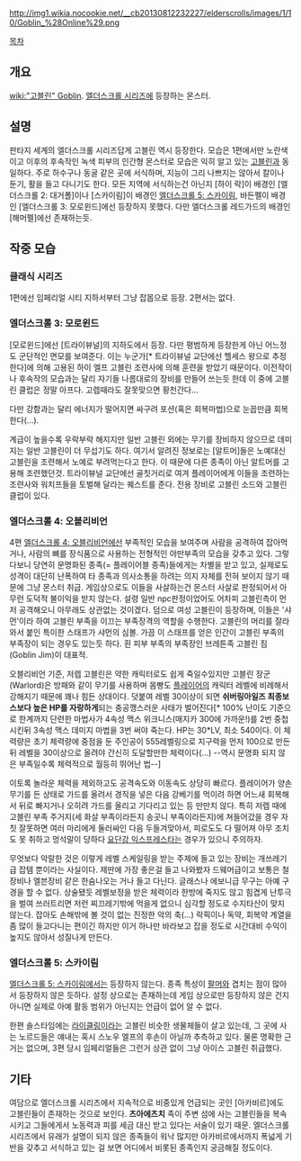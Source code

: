 http://img1.wikia.nocookie.net/__cb20130812232227/elderscrolls/images/1/10/Goblin_%28Online%29.png

[[목차]]

== 개요 ==
[[wiki:"고블린" Goblin]]. [[엘더스크롤 시리즈]]에 등장하는 몬스터.

== 설명 ==
판타지 세계의 엘더스크롤 시리즈답게 고블린 역시 등장한다.  모습은 1편에서만 노란색이고 이후의 후속작인 녹색 피부의 인간형 몬스터로 모습은 익히 알고 있는 [[고블린]]과 동일하다. 주로 하수구나 동굴 같은 곳에 서식하며, 지능이 그리 나쁘지는 않아서 칼이나 둔기, 활을 들고 다니기도 한다. 모든 지역에 서식하는건 아닌지 [하이 락]이 배경인 [엘더스크롤 2: 대거폴]이나 [스카이림]이 배경인 [[엘더스크롤 5: 스카이림]], 바든펠이 배경인 [엘더스크롤 3: 모로윈드]에선 등장하지 못했다. 다만 엘더스크롤 레드가드의 배경인 [해머펠]에선 존재하는듯.

== 작중 모습 ==
=== 클래식 시리즈 ===
1편에선 임페리얼 시티 지하서부터 그냥 잡몹으로 등장. 2편서는 없다.

=== 엘더스크롤 3: 모로윈드 ===
[모로윈드]에선 [트라이뷰널]의 지하도에서 등장. 다만 평범하게 등장한게 아닌 어느정도 군단적인 면모를 보여준다. 이는 누군가[* 트라이뷰널 교단에선 헬세스 왕으로 추정한다]에 의해 고용된 하이 엘프 고블린 조련사에 의해 훈련을 받았기 때문이다. 이전작이나 후속작의 모습과는 달리 자기들 나름대로의 장비를 만들어 쓰는듯 한데 이 중에 고블린 클럽은 정말 아프다. 고렙때라도 잘못맞으면 황천간다...

다만 강함과는 달리 에너지가 떨어지면 싸구려 포션(혹은 회복마법)으로 눈꼽만큼 회복한다(...).

계급이 높을수록 우락부락 해지지만 일반 고블린 외에는 무기를 장비하지 않으므로 데미지는 일반 고블린이 더 무섭기도 하다. 여기서 알려진 정보로는 [알트머]들은 노예대신 고블린을 조련해서 노예로 부려먹는다고 한다. 이 때문에 다른 종족이 아닌 알트머를 고용해 조련했던것. 트라이뷰널 교단에선 골칫거리로 여겨 플레이어에게 이들을 조련하는 조련사와 워치프들을 토벌해 달라는 퀘스트를 준다. 전용 장비로 고블린 소드와 고블린 클럽이 있다. 

=== 엘더스크롤 4: 오블리비언 ===
4편 [[엘더스크롤 4: 오블리비언]]에선 부족적인 모습을 보여주며 사람을 공격하여 잡아먹거나, 사람의 뼈를 장식품으로 사용하는 전형적인 야만부족의 모습을 갖추고 있다. 그렇다보니 당연히 문명화된 종족(= 플레이어블 종족)들에게는 차별을 받고 있고, 실제로도 성격이 대단히 난폭하여 타 종족과 의사소통을 하려는 의지 자체를 전혀 보이지 않기 때문에 그냥 몬스터 취급. 게임상으로도 이들을 사살하는건 몬스터 사살로 판정되어서 아무런 도덕적 불이익을 받지 않는다. 설령 일반 npc판정이었어도 어차피 고블린측이 먼저 공격해오니 아무래도 상관없는 것이겠다. 덤으로 여성 고블린이 등장하며, 이들은 '샤먼'이라 하여 고블린 부족을 이끄는 부족장격의 역할을 수행한다. 고블린의 머리를 잘라와서 붙인 특이한 스태프가 샤먼의 심볼. 가끔 이 스태프를 얻은 인간이 고블린 부족의 부족장이 되는 경우도 있는듯 하다. 흰 피부 부족의 부족장인 브레튼족 고블린 짐(Goblin Jim)이 대표적.

오블리비언 기준, 저렙 고블린은 약한 캐릭터로도 쉽게 죽일수있지만 고블린 장군(Warlord)은 방패와 같이 무기를 사용하며 몸빵도 [[플레이어]]의 캐릭터 레벨에 비례해서 강해지기 때문에 꽤나 힘든 상대이다. 덧붙여 레벨 30이상이 되면 '''쉬버링아일즈 최종보스보다 높은 HP를 자랑하게'''되는 충공깽스러운 사태가 벌어진다[* 100% 난이도 기준으로 한계까지 단련한 마법사가 4속성 맥스 위크니스(매지카 300에 가까운!)를 2번 중첩시킨뒤 3속성 맥스 데미지 마법을 3번 써야 죽는다. HP는 30*LV, 최소 540이다. 이 체력량은 초기 체력량에 중점을 둔 주인공이 555레벨링으로 지구력을 먼저 100으로 만든뒤 레벨을 30이상으로 올려야 간신히 도달할만한 체력이다(...) --역시 문명화 되지 않은 부족일수록 체력적으로 월등히 뛰어난 법--] 

이토록 놀라운 체력을 제외하고도 공격속도와 이동속도 상당히 빠르다. 플레이어가 양손무기를 든 상태로 가드를 올려서 경직을 넣은 다음 강베기를 먹이려 하면 어느새 회복해서 뒤로 빠지거나 오히려 가드를 올리고 기다리고 있는 등 만만치 않다. 특히 저렙 때에 고블린 부족 주거지(세 화살 부족이라든지 송곳니 부족이라든지)에 쳐들어갔을 경우 자칫 잘못하면 여러 마리에게 둘러싸인 다음 두들겨맞아서, 피로도도 다 떨어져 아무 조치도 못 취하고 멍석말이 당하다 [[요단강 익스프레스]]타는 경우가 있으니 주의하자. 

무엇보다 악랄한 것은 이렇게 레벨 스케일링을 받는 주제에 들고 있는 장비는 개쓰레기급 잡템 뿐이라는 사실이다. 제딴에 가장 좋은걸 들고 나와봤자 드웨머급이고 보통은 철장비나 엘븐장비 같은 한숨나오는 거나 들고 다닌다. 글래스나 에보니급 무구는 아예 구경을 할 수 없다. 상술됐듯 레벨보정을 받은 체력이라 한방에 죽지도 않고 힘겹게 난투극을 벌여 쓰러트리면 저런 찌끄레기밖에 먹을게 없으니 심각할 정도로 수지타산이 맞지 않는다. 잡아도 손해밖에 볼 것이 없는 진정한 악의 축(...) 락픽이나 독약, 회복약 계열을 좀 많이 들고다니는 편이긴 하지만 이거 하나만 바라보고 잡을 정도로 시간대비 수익이 높지도 않아서 성질나게 만든다.

=== 엘더스크롤 5: 스카이림 ===
[[엘더스크롤 5: 스카이림]]에서는 등장하지 않는다. 종족 특성이 [[팔머]]와 겹치는 점이 많아서 등장하지 않은 듯하다. 설정 상으로는 존재하는데 게임 상으로만 등장하지 않은 건지 아니면 실제로 아예 활동 범위가 아닌지는 언급이 없어 알 수 없다.

한편 솔스타임에는 [[라이클링]]이라는 고블린 비슷한 생물체들이 살고 있는데, 그 곳에 사는 노르드들은 얘내는 혹시 스노우 엘프의 후손이 아닐까 추측하고 있다. 물론 명확한 근거는 없으며, 3편 당시 임페리얼들은 그런거 상관 없이 그냥 아이스 고블린 취급했다. 

== 기타 ==
여담으로 엘더스크롤 시리즈에서 지속적으로 비중있게 언급되는 곳인 [아카비르]에도 고블린들이 존재하는 것으로 보인다. '''츠아에츠치''' 족이 주변 섬에 사는 고블린들을 복속시키고 그들에게서 노동력과 피를 세금 대신 받고 있다는 서술이 있기 때문. 엘더스크롤 시리즈에서 유래가 설명이 되지 않은 종족들이 워낙 많지만 아카비르에서까지 폭넓게 기반을 갖추고 서식하고 있는 걸 보면 어디에서 비롯된 종족인지 궁금해질 정도이다.
